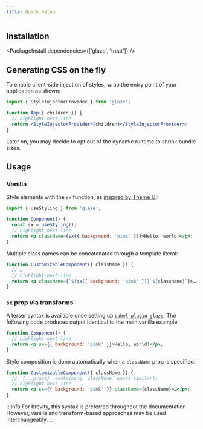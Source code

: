 ```yaml
---
title: Quick Setup
---
```


## Installation


<PackageInstall dependencies={['glaze', 'treat']} />

## Generating CSS on the fly

To enable client-side injection of styles, wrap the entry point of your application as shown:

```jsx
import { StyleInjectorProvider } from 'glaze';

function App({ children }) {
  // highlight-next-line
  return <StyleInjectorProvider>{children}</StyleInjectorProvider>;
}
```

Later on, you may decide to opt out of the dynamic runtime to shrink bundle sizes.

## Usage

### Vanilla

Style elements with the `sx` function, as [inspired by Theme UI](https://theme-ui.com/sx-prop/):

```jsx
import { useStyling } from 'glaze';

function Component() {
  const sx = useStyling();
  // highlight-next-line
  return <p className={sx({ background: 'pink' })}>Hello, world!</p>;
}
```

Multiple class names can be concatenated through a template literal:

```jsx
function CustomizableComponent({ className }) {
  // …
  // highlight-next-line
  return <p className={`${sx({ background: 'pink' })} ${className}`}>…</p>;
}
```

### `sx` prop via transforms

A terser syntax is available once setting up [`babel-plugin-glaze`](https://www.npmjs.com/package/babel-plugin-glaze). The following code produces output identical to the main vanilla example:

```jsx
function Component() {
  // highlight-next-line
  return <p sx={{ background: 'pink' }}>Hello, world!</p>;
}
```

Style composition is done automatically when a `className` prop is specified:

<!-- prettier-ignore-start -->
```jsx
function CustomizableComponent({ className }) {
  // `{...props}` containing `className` works similarly
  // highlight-next-line
  return <p sx={{ background: 'pink' }} className={className}>…</p>;
}
```
<!-- prettier-ignore-end -->

:::info
For brevity, this syntax is preferred throughout the documentation. However, vanilla and transform-based approaches may be used interchangeably.
:::
